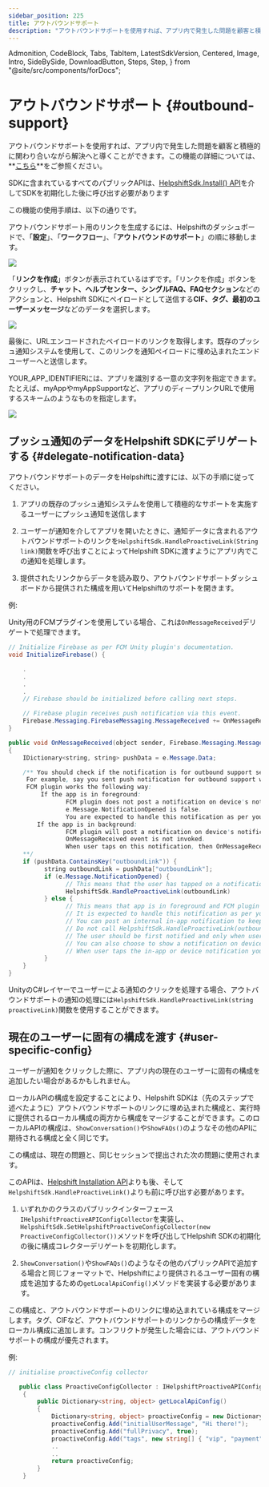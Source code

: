 ```yaml
---
sidebar_position: 225
title: アウトバウンドサポート
description: "アウトバウンドサポートを使用すれば、アプリ内で発生した問題を顧客と積極的に関わり合いながら解決へと導くことができます。この機能の詳細については、**[こちら](https://support.helpshift.com/hc/faq/1163-outbound-support-create-outbound-support-link)**をご参照ください。"
---
```


  Admonition,
  CodeBlock,
  Tabs,
  TabItem,
  LatestSdkVersion,
  Centered,
  Image,
  Intro,
  SideBySide,
  DownloadButton,
  Steps,
  Step,
} from "@site/src/components/forDocs";

# アウトバウンドサポート {#outbound-support}

<Intro>

アウトバウンドサポートを使用すれば、アプリ内で発生した問題を顧客と積極的に関わり合いながら解決へと導くことができます。この機能の詳細については、**[こちら](https://support.helpshift.com/hc/faq/1163-outbound-support-create-outbound-support-link)**をご参照ください。

</Intro>

<Admonition type="info" title="注意">

SDKに含まれているすべてのパブリックAPIは、[HelpshiftSdk.Install() API](/sdkx-unity/getting-started-android#initializing)を介してSDKを初期化した後に呼び出す必要があります

</Admonition>

この機能の使用手順は、以下の通りです。

アウトバウンドサポート用のリンクを生成するには、Helpshiftのダッシュボードで、「**設定**」、「**ワークフロー**」、「**アウトバウンドのサポート**」の順に移動します。

![](/static/books/helpshiftx/outbound-support.png)

「**リンクを作成**」ボタンが表示されているはずです。「リンクを作成」ボタンをクリックし、**チャット、ヘルプセンター、シングルFAQ、FAQセクション**などのアクションと、Helpshift SDKにペイロードとして送信する**CIF、タグ、最初のユーザーメッセージ**などのデータを選択します。

<Image src="/static/books/helpshiftx/generate-link-box.png" width="full" />

最後に、URLエンコードされたペイロードのリンクを取得します。既存のプッシュ通知システムを使用して、このリンクを通知ペイロードに埋め込まれたエンドユーザーへと送信します。

YOUR_APP_IDENTIFIERには、アプリを識別する一意の文字列を指定できます。たとえば、myAppやmyAppSupportなど、アプリのディープリンクURLで使用するスキームのようなものを指定します。

<Image src="/static/books/helpshiftx/proactive-link.png" width="full" />

## プッシュ通知のデータをHelpshift SDKにデリゲートする {#delegate-notification-data}

アウトバウンドサポートのデータをHelpshiftに渡すには、以下の手順に従ってください。

1. アプリの既存のプッシュ通知システムを使用して積極的なサポートを実施するユーザーにプッシュ通知を送信します

2. ユーザーが通知を介してアプリを開いたときに、通知データに含まれるアウトバウンドサポートのリンクを`HelpshiftSdk.HandleProactiveLink(String link)`関数を呼び出すことによってHelpshift SDKに渡すようにアプリ内でこの通知を処理します。

3. 提供されたリンクからデータを読み取り、アウトバウンドサポートダッシュボードから提供された構成を用いてHelpshiftのサポートを開きます。

例:

Unity用のFCMプラグインを使用している場合、これは`OnMessageReceived`デリゲートで処理できます。

```java
// Initialize Firebase as per FCM Unity plugin's documentation.
void InitializeFirebase() {

    .
    .
    .
    .
    // Firebase should be initialized before calling next steps.

    // Firebase plugin receives push notification via this event.
    Firebase.Messaging.FirebaseMessaging.MessageReceived += OnMessageReceived;
}

public void OnMessageReceived(object sender, Firebase.Messaging.MessageReceivedEventArgs e)
{
    IDictionary<string, string> pushData = e.Message.Data;

    /** You should check if the notification is for outbound support sent from your existing push notification system.
     For example, say you sent push notification for outbound support with additional data key "outboundLink" containing the outbound support link generated from Helpshift dashboard.
     FCM plugin works the following way:
         If the app is in foreground:
                FCM plugin does not post a notification on device's notification tray.
                e.Message.NotificationOpened is false.
                You are expected to handle this notification as per your use case.
        If the app is in background:
                FCM plugin will post a notification on device's notification tray.
                OnMessageReceived event is not invoked.
                When user taps on this notification, then OnMessageReceived event is invoked with e.Message.NotificationOpened as true
    **/
    if (pushData.ContainsKey("outboundLink")) {
          string outboundLink = pushData["outboundLink"];
          if (e.Message.NotificationOpened) {
                // This means that the user has tapped on a notification posted by FCM plugin.
                HelpshiftSdk.HandleProactiveLink(outboundLink)
          } else {
                // This means that app is in foreground and FCM plugin did not post any notification on device.
                // It is expected to handle this notification as per your use case.
                // You can post an internal in-app notification to keep the user engaged in the app.
                // Do not call HelpshiftSdk.HandleProactiveLink(outboundLink) here since it will directly open Helpshift SDK Helpcenter or chat screen.
                // The user should be first notified and only when user taps on the notification then call the HelpshiftSdk.HandleProactiveLink(outboundLink) function.
                // You can also choose to show a notification on device, just like FCM plugin, but the code for it is to be written by you.
                // When user taps the in-app or device notification you should call HelpshiftSdk.HandleProactiveLink(outboundLink)
          }
    }
}
```

UnityのC#レイヤーでユーザーによる通知のクリックを処理する場合、アウトバウンドサポートの通知の処理には`HelpshiftSdk.HandleProactiveLink(string proactiveLink)`関数を使用することができます。

## 現在のユーザーに固有の構成を渡す {#user-specific-config}

ユーザーが通知をクリックした際に、アプリ内の現在のユーザーに固有の構成を追加したい場合があるかもしれません。

ローカルAPIの構成を設定することにより、Helpshift SDKは（先のステップで述べたように）アウトバウンドサポートのリンクに埋め込まれた構成と、実行時に提供されるローカル構成の両方から構成をマージすることができます。このローカルAPIの構成は、`ShowConversation()`や`ShowFAQs()`のようなその他のAPIに期待される構成と全く同じです。

この構成は、現在の問題と、同じセッションで提出された次の問題に使用されます。

<Admonition type="info" title="注意">

このAPIは、[Helpshift Installation API](/sdkx-unity/getting-started-android#initializing)よりも後、そして`HelpshiftSdk.HandleProactiveLink()`よりも前に呼び出す必要があります。

</Admonition>

1. いずれかのクラスのパブリックインターフェース`IHelpshiftProactiveAPIConfigCollector`を実装し、`HelpshiftSdk.SetHelpshiftProactiveConfigCollector(new ProactiveConfigCollector())`メソッドを呼び出してHelpshift SDKの初期化の後に構成コレクターデリゲートを初期化します。

2. `ShowConversation()`や`ShowFAQs()`のようなその他のパブリックAPIで追加する場合と同じフォーマットで、Helpshiftにより提供されるユーザー固有の構成を追加するための`getLocalApiConfig()`メソッドを実装する必要があります。

この構成と、アウトバウンドサポートのリンクに埋め込まれている構成をマージします。タグ、CIFなど、アウトバウンドサポートのリンクからの構成データをローカル構成に追加します。コンフリクトが発生した場合には、アウトバウンドサポートの構成が優先されます。

例:

```csharp
// initialise proactiveConfig collector

   public class ProactiveConfigCollector : IHelpshiftProactiveAPIConfigCollector
    {
        public Dictionary<string, object> getLocalApiConfig()
        {
            Dictionary<string, object> proactiveConfig = new Dictionary<string, object>();
            proactiveConfig.Add("initialUserMessage", "Hi there!");
            proactiveConfig.Add("fullPrivacy", true);
            proactiveConfig.Add("tags", new string[] { "vip", "payment", "blocked", "renewal" });
            ..
            ..
            return proactiveConfig;
        }
    }
```
